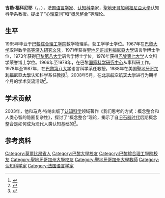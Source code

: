 {{noteTA
|1=zh-hans:圣迭戈加利福尼亚大学;zh-hk:聖地亞哥加利福尼亞大學;zh-tw:聖地牙哥加利福尼亞大學
}}
{{Infobox scientist
| name        = 吉勒·福科尼耶
| image       = Gilles Fauconnier.jpg
| birth_date  = {{birth date|1944|8|19|df=y}}
| birth_place = [[瓦讷|瓦讷]]
| death_date  = {{Death date and age|2021|2|3|1944|8|19|df=yes}}
| nationality = 法国
| fields      = [[认知科学|认知科学]]、[[语言学|语言学]]
| workplaces  = [[聖地牙哥加利福尼亞大學|聖地牙哥加利福尼亞大學]]
}}

'''吉勒·福科尼耶'''（{{lang-fr|Gilles Fauconnier}}，{{IPA-fr|ʒil fokɔˈnje}}，{{bd|1944年|8月19日|2021年|2月3日|catIdx=Fauconnier}}），法国[[语言学家|语言学家]]、[[认知科学|认知科学]]家，[[聖地牙哥加利福尼亞大學|聖地牙哥加利福尼亞大學]]认知科学系教授。提出了“[[心理空間|心理空间]]”和“[[概念混成理論|概念整合]]”等理论。

==生平==
1965年毕业于[[巴黎综合理工学院|巴黎综合理工学院]]数学物理系，获工学学士学位。1967年在[[巴黎大学_(1896年)|巴黎大学]]取得数学[[高等深入研究文凭|高等深入研究文凭]]，1971年获得[[聖地牙哥加利福尼亞大學|聖地牙哥加利福尼亞大學]]语言学博士学位，1973年获得[[巴黎第八大学|巴黎第八大学]]语言学博士学位，1976年获得[[巴黎第七大学|巴黎第七大学]]人文科学荣誉博士学位。1966年至1978年，在巴黎[[法国国家科学研究中心|国家科学研究中心]]从事科研工作。1978年至1987年，在[[巴黎第八大学|巴黎第八大学]]语言科学系任教授。1988年在美国[[聖地牙哥加利福尼亞大學|聖地牙哥加利福尼亞大學]]认知科学系任教授<ref>{{cite web |title=Gilles Fauconnier |url=http://www.cogsci.ucsd.edu/~faucon/short2000.html |publisher=Cgo Sci |accessdate=2021-02-28 |language=en |archive-date=2020-11-20 |archive-url=https://web.archive.org/web/20201120212518/http://cogsci.ucsd.edu/~faucon/short2000.html |dead-url=no }}</ref>。2008年5月，在[[北京航空航天大学|北京航空航天大学]]进行为期半个月的学术交流活动<ref>{{cite web |title=国际知名认知语言学家Gilles Fauconnier教授来校讲学访问 |url=http://fld.buaa.edu.cn/info/1012/1653.htm |publisher=北京航空航天大学外国语学院 |date=2008-05-16}}</ref>。

==学术贡献==
2003年，他和马克·特纳出版了[[认知科学|认知科学]]领域著作《我们思考的方式：概念整合和人类心智的隐匿复杂性》，探讨了“概念整合”理论，揭示了自[[旧石器时代|旧石器时代]]后期概念整合是如何成为现代人类认知基础的<ref>{{cite journal |author1=覃胜勇 |author2=戴愫 |title=《我们思考的方式——概念整合和人类心智的隐匿复杂性》述介 |journal=国外社会科学 |date=2004 |issue=1 |pages=80-82 |doi=10.3969/j.issn.1000-4777.2004.01.015}}</ref>。

==参考资料==
{{reflist}}
{{Authority control}}

{{DEFAULTSORT:Fauconnier, Gilles}}
[[Category:莫爾比昂省人|Category:莫爾比昂省人]]
[[Category:巴黎大學校友|Category:巴黎大學校友]]
[[Category:巴黎綜合理工學院校友|Category:巴黎綜合理工學院校友]]
[[Category:聖地牙哥加州大學校友|Category:聖地牙哥加州大學校友]]
[[Category:聖地牙哥加州大學教師|Category:聖地牙哥加州大學教師]]
[[Category:认知科学家|Category:认知科学家]]
[[Category:法国语言学家|Category:法国语言学家]]